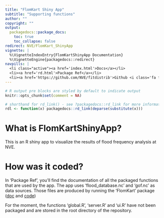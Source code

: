 ```yaml
---
title: "FlomKart Shiny App"
subtitle: "Supporting functions"
author: ""
copyright: ""
output:
  packagedocs::package_docs:
    toc: true
    toc_collapse: false
redirect: NVE/FlomKart_ShinyApp
vignette: |
  %\VignetteIndexEntry{FlomKartShinyApp Documentation}
  %\VignetteEngine{packagedocs::redirect}
navpills: |
  <li class="active"><a href='index.html'>Docs</a></li>
  <li><a href='rd.html'>Package Ref</a></li>
  <li><a href='https://github.com/NVE/fitdistrib'>Github <i class='fa fa-github'></i></a></li>
---
```


```r
# R output pre blocks are styled by default to indicate output
knitr::opts_chunk$set(comment = NA)

# shorthand for rd_link() - see ?packagedocs::rd_link for more information
rdl <- function(x) packagedocs::rd_link(deparse(substitute(x)))
```

# What is FlomKartShinyApp? 

This is an R shiny app to visualize the results of flood frequency analysis at NVE.

# How was it coded?

In 'Package Ref', you'll find the documentation of all the packaged functions that are used by the app.
The app uses 'flood_database.nc' and 'gof.nc' as data sources. Those files are produced by running the 'FlomKart' package ([doc](http://NVE.github.io/FlomKart) and [code](http://github.com/NVE/FlomKart))

For the moment, the functions 'global.R', 'server.R' and 'ui.R' have not been packaged and are stored in the root directory of the repository.